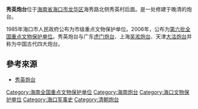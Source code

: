 {{文物保护单位
| 级别 = 全国
| 名称 = 秀英炮台
| 编号 = Ⅴ－158
| 分类 = 近现代重要史迹及代表性建筑
| 时代 = [[清朝|清]]
| 所在 = [[海南省|海南省]][[海口市|海口市]][[龙华区_(海口市)|龙华区]]
| 登录 = 2006年第六批全国重点文物保护单位
| Cat = 海南全国重点文物保护单位
}}
'''秀英炮台'''位于[[海南省|海南省]][[海口市|海口市]][[龙华区_(海口市)|龙华区]]海秀路北侧秀英村后面。是一处修建于晚清的炮台。

1985年海口市人民政府公布为市级重点文物保护单位。2006年，公布为[[第六批全国重点文物保护单位|第六批全国重点文物保护单位]]。秀英炮台与广东[[虎门炮台|虎门炮台]]、上海[[吴淞炮台|吴淞炮台]]、天津[[大沽炮台|大沽炮台]]并称为中国古代四大炮台。

== 參考來源 ==

* [http://www.hainan.gov.cn/data/lyxx_jd/2003/12/24/ 秀英炮台] {{Wayback|url=http://www.hainan.gov.cn/data/lyxx_jd/2003/12/24/ |date=20110810020215 }}

{{海南全国重点文物保护单位}}

[[Category:海南全国重点文物保护单位|Category:海南全国重点文物保护单位]]
[[Category:海南炮台|Category:海南炮台]]
[[Category:海口文物保护单位|Category:海口文物保护单位]]
[[Category:海口军事史|Category:海口军事史]]
[[Category:清朝炮台|Category:清朝炮台]]